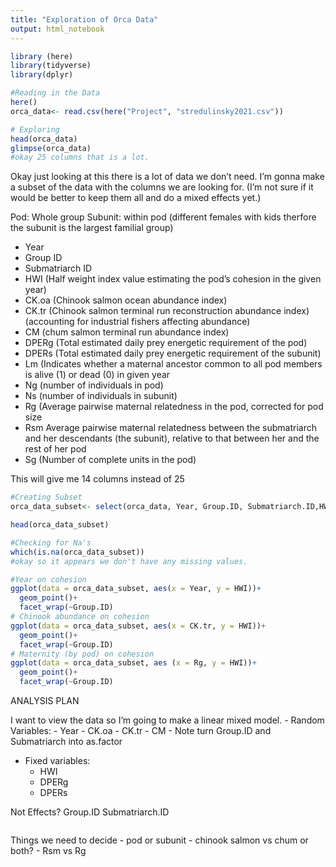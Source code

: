 ```yaml
---
title: "Exploration of Orca Data"
output: html_notebook
---
```


```r
library (here)
library(tidyverse)
library(dplyr)
```
```r
#Reading in the Data
here()
orca_data<- read.csv(here("Project", "stredulinsky2021.csv"))
```
```r
# Exploring
head(orca_data)
glimpse(orca_data)
#okay 25 columns that is a lot.


```
Okay just looking at this there is a lot of data we don't need. I'm gonna make a subset of the data with the columns we are looking for. (I'm not sure if it would be better to keep them all and do a mixed effects yet.)

Pod: Whole group
Subunit: within pod (different females with kids therfore the subunit is the largest familial group)

- Year
- Group ID
- Submatriarch ID
- HWI (Half weight index value estimating the pod’s cohesion in the given year)
- CK.oa (Chinook salmon ocean abundance index)
- CK.tr (Chinook salmon terminal run reconstruction abundance index) (accounting for industrial fishers affecting abundance)
- CM (chum salmon terminal run abundance index)
- DPERg (Total estimated daily prey energetic requirement of the pod)
- DPERs (Total estimated daily prey energetic requirement of the subunit)
- Lm (Indicates whether a maternal ancestor common to all pod members is alive (1) or dead (0) in given year
- Ng (number of individuals in pod)
- Ns (number of individuals in subunit)
- Rg (Average pairwise maternal relatedness in the pod, corrected for pod size
- Rsm Average pairwise maternal relatedness between the submatriarch and her
descendants (the subunit), relative to that between her and the rest of her pod
- Sg (Number of complete units in the pod)

This will give me 14 columns instead of 25

```r
#Creating Subset
orca_data_subset<- select(orca_data, Year, Group.ID, Submatriarch.ID,HWI, CK.oa, CK.tr, CM, DPERg, DPERs, Lm, Ng, Ns, Rg, Rsm, Sg)

head(orca_data_subset)
```
```r
#Checking for Na's
which(is.na(orca_data_subset))
#okay so it appears we don't have any missing values. 
```


```r
#Year on cohesion
ggplot(data = orca_data_subset, aes(x = Year, y = HWI))+
  geom_point()+
  facet_wrap(~Group.ID)
# Chinook abundance on cohesion
ggplot(data = orca_data_subset, aes(x = CK.tr, y = HWI))+
  geom_point()+
  facet_wrap(~Group.ID)
# Maternity (by pod) on cohesion
ggplot(data = orca_data_subset, aes (x = Rg, y = HWI))+
  geom_point()+
  facet_wrap(~Group.ID)


```


ANALYSIS PLAN

I want to view the data so I'm going to make a linear mixed model.
- Random Variables:
  - Year
  - CK.oa
  - CK.tr
  - CM
   - Note turn Group.ID and Submatriarch into as.factor

- Fixed variables: 
  - HWI
  - DPERg
  - DPERs

Not Effects?
Group.ID
Submatriarch.ID

```r

```


Things we need to decide
- pod or subunit
- chinook salmon vs chum or both?
- Rsm vs Rg











